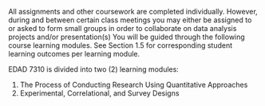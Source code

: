 All assignments and other coursework are completed individually. However, during and between certain class meetings you may either be assigned to or asked to form small groups in order to collaborate on data analysis projects and/or presentation(s) You will be guided through the following course learning modules. See Section 1.5 for corresponding student learning outcomes per learning module.

\subsubsection{Learning Modules}

EDAD 7310 is divided into two (2) learning modules:

1. The Process of Conducting Research Using Quantitative Approaches
2. Experimental, Correlational, and Survey Designs